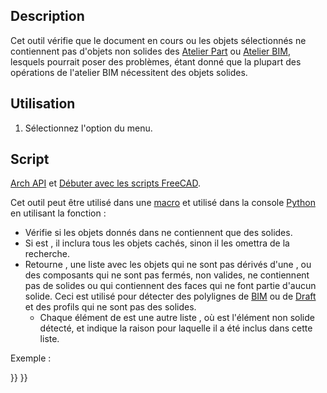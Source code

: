 <languages/>

{{Docnav/fr
|[[Arch_MergeWalls/fr|Fusionner des murs]]
|[[Arch_ToggleIfcBrepFlag/fr|Basculer en B-rep IFC]]
|[[BIM_Workbench/fr|Atelier BIM]]
|IconL=Arch_MergeWalls.svg
|IconR=Arch_ToggleIfcBrepFlag.svg
|IconC=Workbench_BIM.svg
}}

{{VeryImportantMessage|Cette commande fait partie de l'ensemble intégré de l'[[BIM_Workbench/fr|atelier BIM]] avec la V1.0<br>
Cette page a été mise à jour pour cette version.}}

{{GuiCommand/fr
|Name=Arch Check
|Name/fr=Arch Vérifier
|MenuLocation=Utilitaires → Vérifier
|Workbenches=[[BIM_Workbench/fr|BIM]]
|SeeAlso=[[Arch_CloseHoles/fr|Arch Boucher des trous]]
}}

==Description==

Cet outil vérifie que le document en cours ou les objets sélectionnés ne contiennent pas d'objets non solides des [[Part_Workbench/fr|Atelier Part]] ou [[BIM_Workbench/fr|Atelier BIM]], lesquels pourrait poser des problèmes, étant donné que la plupart des opérations de l'atelier BIM nécessitent des objets solides.

<span id="Usage"></span>
==Utilisation==

# Sélectionnez l'option {{MenuCommand|Utilitaires  → [[Image:Arch_Check.svg|16px]] Vérifier}} du menu.

<span id="Scripting"></span>
==Script==

{{Emphasis|Voir aussi :}} [[Arch_API/fr|Arch API]] et [[FreeCAD_Scripting_Basics/fr|Débuter avec les scripts FreeCAD]].

Cet outil peut être utilisé dans une [[Macros/fr|macro]] et utilisé dans la console [[Python/fr|Python]] en utilisant la fonction :
{{Code|code=
list_bad = check(objectslist, includehidden=False)
}}

* Vérifie si les objets donnés dans {{incode|objectslist}} ne contiennent que des solides.
* Si {{incode|includehidden}} est {{incode|True}}, il inclura tous les objets cachés, sinon il les omettra de la recherche.
* Retourne {{incode|list_bad}}, une liste avec les objets qui ne sont pas dérivés d'une {{incode|Part::Feature}}, ou des composants qui ne sont pas fermés, non valides, ne contiennent pas de solides ou qui contiennent des faces qui ne font partie d'aucun solide. Ceci est utilisé pour détecter des polylignes de [[BIM_Workbench/fr|BIM]] ou de [[Draft_Workbench/fr|Draft]] et des profils qui ne sont pas des solides.
** Chaque élément de {{incode|list_bad}} est une autre liste {{incode|[object, message]}}, où {{incode|object}} est l'élément non solide détecté, et {{incode|message}} indique la raison pour laquelle il a été inclus dans cette liste.

Exemple :

{{Code|code=
import FreeCAD, Draft, Arch

p1 = FreeCAD.Vector(0, 0, 0)
p2 = FreeCAD.Vector(2000, 0, 0)
baseline = Draft.makeLine(p1, p2)
Wall1 = Arch.makeWall(baseline, length=None, width=150, height=2000)
FreeCAD.ActiveDocument.recompute()

Wall2 = Arch.makeWall(None, length=2000, width=200, height=1000)
FreeCAD.ActiveDocument.recompute()

Circle = Draft.makeCircle(450)
Wire = Draft.makeWire([FreeCAD.Vector(1000, 0, 0), FreeCAD.Vector(1500, 1000, 0), FreeCAD.Vector(2500, -1000, 0)])

list_bad = Arch.check([Wall1, Wall2, Circle, Wire], includehidden=True)
print(list_bad)
}}


{{Docnav/fr
|[[Arch_MergeWalls/fr|Fusionner des murs]]
|[[Arch_ToggleIfcBrepFlag/fr|Basculer en B-rep IFC]]
|[[BIM_Workbench/fr|Atelier BIM]]
|IconL=Arch_MergeWalls.svg
|IconR=Arch_ToggleIfcBrepFlag.svg
|IconC=Workbench_BIM.svg
}}

{{BIM_Tools_navi{{#translation:}}}}
{{Userdocnavi{{#translation:}}}}